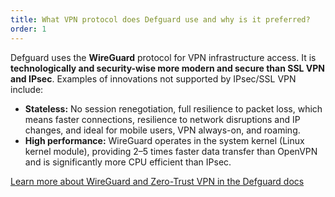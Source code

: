 ```yaml
---
title: What VPN protocol does Defguard use and why is it preferred?
order: 1
---
```


Defguard uses the **WireGuard** protocol for VPN infrastructure access. It is **technologically and security-wise more modern and secure than SSL VPN and IPsec**. Examples of innovations not supported by IPsec/SSL VPN include:

* **Stateless:** No session renegotiation, full resilience to packet loss, which means faster connections, resilience to network disruptions and IP changes, and ideal for mobile users, VPN always-on, and roaming.
* **High performance:** WireGuard operates in the system kernel (Linux kernel module), providing 2–5 times faster data transfer than OpenVPN and is significantly more CPU efficient than IPsec.

[Learn more about WireGuard and Zero-Trust VPN in the Defguard docs](https://docs.defguard.net/features/wireguard)
